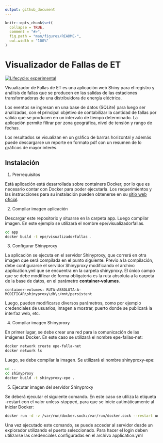 ```yaml
---
output: github_document
---
```


<!-- README.md is generated from README.Rmd. Please edit that file -->

```r
knitr::opts_chunk$set(
  collapse = TRUE,
  comment = "#>",
  fig.path = "man/figures/README-",
  out.width = "100%"
)
```

# Visualizador de Fallas de ET

<!-- badges: start -->
[![Lifecycle: experimental](https://img.shields.io/badge/lifecycle-experimental-orange.svg)](https://lifecycle.r-lib.org/articles/stages.html#experimental)
<!-- badges: end -->

Visualizador de Fallas de ET es una aplicación web Shiny para el registro y análisis de fallas que se producen en las salidas de las estaciones transformadoras de una distribuidora de energía eléctrica.

Los eventos se ingresan en una base de datos (SQLite) para luego ser analizadas, con el principal objetivo de contabilizar la cantidad de fallas por salida que se producen en un intervalo de tiempo determinado. La aplicación permite filtrar por zona geográfica, nivel de tensión y rango de fechas.

Los resultados se visualizan en un gráfico de barras horizontal y además puede descargarse un reporte en formato pdf con un resumen de lo gráficos de mayor interés.

## Instalación

1. Prerrequisitos

Está aplicación está desarrollada sobre containers Docker, por lo que es necesario contar con Docker para poder ejecutarla. Los requerimientos y las instrucciones para su instalación pueden obtenerse en su [sitio web oficial](https://docs.docker.com/).


2. Compilar imagen aplicación

Descargar este repositorio y situarse en la carpeta app. Luego compilar imagen. En este ejemplo se utilizará el nombre epe/visualizadorfallas.

```bash
cd app
docker build -t epe/visualizadorfallas .
```

3. Configurar Shinyproxy

La aplicación se ejecuta en el servidor Shinyproxy, que correrá en otra imagen que será compilada en el punto siguiente. Previo a la compilación, debe configurarse el servidor Shinyproxy modificando el archivo application.yml que se encuentra en la carpeta shinyproxy. El único campo que se debe modificar de forma obligatoria es la ruta absoluta a la carpeta de la base de datos, en el parámetro **container-volumes**.

```
container-volumes: RUTA-ABSOLUTA-A-MODIFICAR\shinyproxy\db\:/mnt/persistent
```

Luego, pueden modificarse diversos parámetros, como por ejemplo credenciales de usuarios, imagen a mostrar, puerto donde se publicará la interfaz web, etc.

4. Compilar imagen Shinyproxy

En primer lugar, se debe crear una red para la comunicación de las imágenes Docker. En este caso se utilizará el nombre epe-fallas-net:

```bash
docker network create epe-falla-net
docker network ls
```

Luego, se debe compilar la imagen. Se utilizará el nombre shinyproxy-epe:

```bash
cd ..
cd shinyproxy
docker build -t shinyproxy-epe .
```

5. Ejecutar imagen del servidor Shinyproxy

Se deberá ejecutar el siguiente comando. En este caso se utiliza la etiqueta --restart con el valor unless-stopped, para que se inicie autimáticamente al iniciar Docker:

```bash
docker run -d -v /var/run/docker.sock:/var/run/docker.sock --restart unless-stopped --net epe-fallas-net -p 8080:8080 shinyproxy-epe
```

Una vez ejecutado este comando, se puede acceder al servidor desde un explorador utilizando el puerto seleccionado. Para hacer el login deben utilizarse las credenciales configuradas en el archivo application.yml

